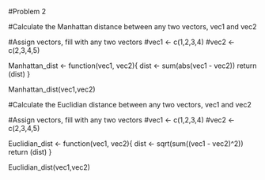 #Problem 2

#Calculate the Manhattan distance between any two vectors, vec1 and vec2

#Assign vectors, fill with any two vectors
#vec1 <- c(1,2,3,4)
#vec2 <- c(2,3,4,5)

Manhattan_dist <- function(vec1, vec2){
dist <- sum(abs(vec1 - vec2))
return (dist)
}

Manhattan_dist(vec1,vec2)

#Calculate the Euclidian distance between any two vectors, vec1 and vec2

#Assign vectors, fill with any two vectors
#vec1 <- c(1,2,3,4)
#vec2 <- c(2,3,4,5)

Euclidian_dist <- function(vec1, vec2){
dist <- sqrt(sum((vec1 - vec2)^2))
return (dist)
}

Euclidian_dist(vec1,vec2)